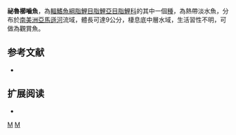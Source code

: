 {{Speciesbox 
| taxon = Ctenobrycon hauxwellianus
| status = NE
| status_system = IUCN3.1
| authority =  [[Cope|Cope]], 1870
| synonyms = *''Tetragonopterus hauxwellianus''<br /><small>Cope, 1870</small>
*''Ctenobrycon spilurus hauxwellianus''<br /><small>Cope, 1870</small>
*''Tetragonopterus spilurus hauxwellianus''<br /><small>Cope, 1870</small>
*''Ctenobrycon rhabdops''<br /><small>Fowler, 1913</small>
}}
'''祕魯櫛嚙魚'''，為[[輻鰭魚綱|輻鰭魚綱]][[脂鯉目|脂鯉目]][[脂鯉亞目|脂鯉亞目]][[脂鯉科|脂鯉科]]的其中一個[[種|種]]，為熱帶淡水魚，分布於[[南美洲|南美洲]][[亞馬遜河|亞馬遜河]]流域，體長可達9公分，棲息底中層水域，生活習性不明，可做為觀賞魚。

==参考文献==
{{refbegin}}
*{{FishBase_species|genus=Ctenobrycon|species=hauxwellianus|year=2013|month=11}}
{{refend}}

== 扩展阅读 ==
{{refbegin}}
*{{wikispecies-inline|Ctenobrycon hauxwellianus|祕魯櫛嚙魚}}
{{refend}}
{{Taxonbar|from=Q6416508}}

[[Category:觀賞魚|M]]
[[Category:櫛嚙魚屬|M]]